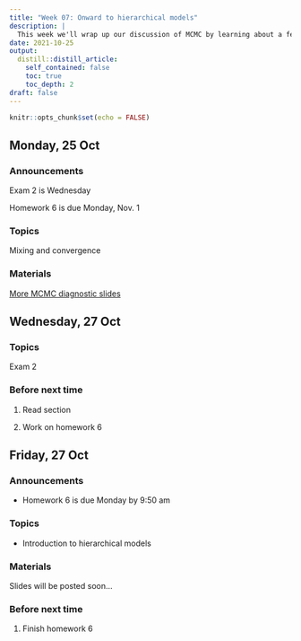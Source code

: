 ```yaml
---
title: "Week 07: Onward to hierarchical models"
description: |
  This week we'll wrap up our discussion of MCMC by learning about a few more convergence diagnostics. We'll then start learning about hierarchical models.
date: 2021-10-25
output:
  distill::distill_article:
    self_contained: false
    toc: true
    toc_depth: 2
draft: false
---
```



```r
knitr::opts_chunk$set(echo = FALSE)
```


## Monday, 25 Oct

### Announcements

Exam 2 is Wednesday

Homework 6 is due Monday, Nov. 1

### Topics

Mixing and convergence

### Materials

[More MCMC diagnostic slides](https://aloy.github.io/stat340-notes-fa21/15-mcmc-more-diagnostics.pdf)


## Wednesday, 27 Oct

### Topics

Exam 2 


### Before next time

1. Read section 

1. Work on homework 6



## Friday, 27 Oct

### Announcements

- Homework 6 is due Monday by 9:50 am

### Topics

- Introduction to hierarchical models

### Materials

Slides will be posted soon...



### Before next time

1. Finish homework 6

